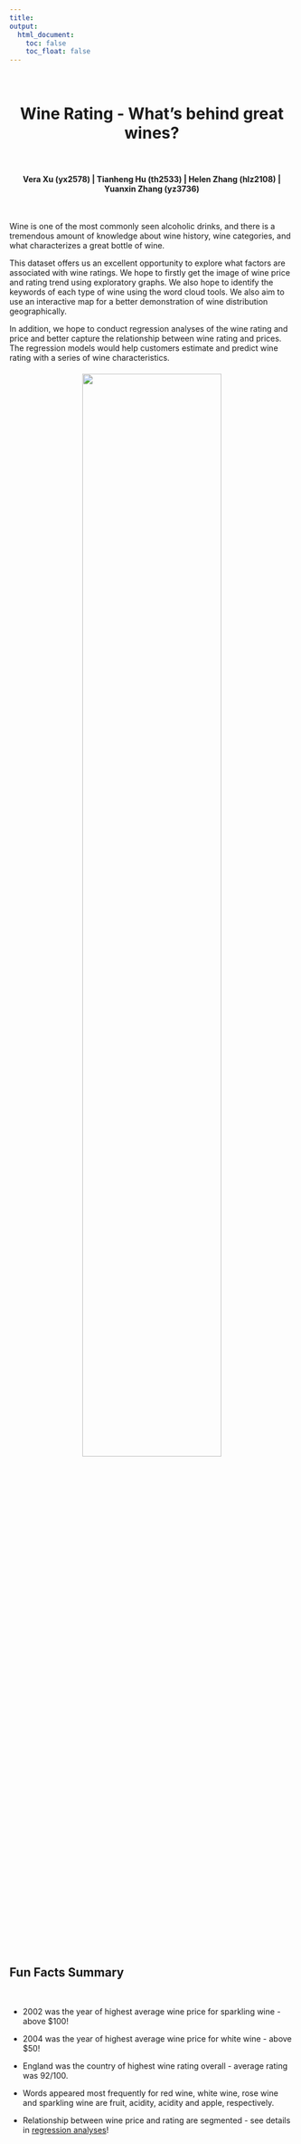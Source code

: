 ```yaml
---
title:
output: 
  html_document:
    toc: false
    toc_float: false
---
```


<br>

<h1 style="text-align: center;" markdown="1">Wine Rating - What's behind great wines?</h1>

<br>

<h4 style="text-align: center;" markdown="1">**Vera Xu (yx2578) | Tianheng Hu (th2533) | Helen Zhang (hlz2108) | Yuanxin Zhang (yz3736)**</h1>


<br>


Wine is one of the most commonly seen alcoholic drinks, and there is a tremendous amount of knowledge about wine history, wine categories, and what characterizes a great bottle of wine.

This dataset offers us an excellent opportunity to explore what factors are associated with wine ratings. We hope to firstly get the image of wine price and rating trend using exploratory graphs. We also hope to identify the keywords of each type of wine using the word cloud tools. We also aim to use an interactive map for a better demonstration of wine distribution geographically. 

In addition, we hope to conduct regression analyses of the wine rating and price and better capture the relationship between wine rating and prices. The regression models would help customers estimate and predict wine rating with a series of wine characteristics.


<h6 style="text-align: center;" markdown="1"><img src="image/all_wine_wordcloud.png" style="width:70%"></h6>

<br>

## Fun Facts Summary

<br>

* 2002 was the year of highest average wine price for sparkling wine - above $100!

* 2004 was the year of highest average wine price for white wine - above $50!

* England was the country of highest wine rating overall - average rating was 92/100.

* Words appeared most frequently for red wine, white wine, rose wine and sparkling wine are fruit, acidity, acidity and apple, respectively.

* Relationship between wine price and rating are segmented - see details in [regression analyses](regression.html)!






